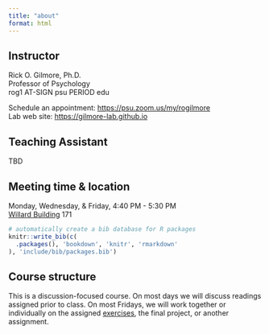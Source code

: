 ```yaml
---
title: "about"
format: html
---
```


## Instructor {-}

Rick O. Gilmore, Ph.D.</br>
Professor of Psychology</br>
rog1 AT-SIGN psu PERIOD edu</br>

Schedule an appointment: <https://psu.zoom.us/my/rogilmore></br>
Lab web site: <https://gilmore-lab.github.io>

## Teaching Assistant {-}

TBD

## Meeting time & location {-}

Monday, Wednesday, & Friday, 4:40 PM - 5:30 PM</br>
[Willard Building](https://map.psu.edu/?id=1134#!ct/59509,33177,25403,26748,26749,26750,27255?m/286027?s/) 171

```r
# automatically create a bib database for R packages
knitr::write_bib(c(
  .packages(), 'bookdown', 'knitr', 'rmarkdown'
), 'include/bib/packages.bib')
```

## Course structure

This is a discussion-focused course.
On most days we will discuss readings assigned prior to class.
On most Fridays, we will work together or individually on the assigned [exercises](index.qmd#exercises), the final project, or another assignment.
